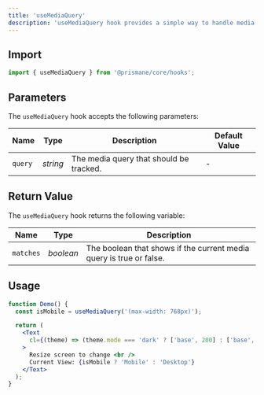 ---
title: 'useMediaQuery'
description: 'useMediaQuery hook provides a simple way to handle media queries.'
---

## Import

```js
import { useMediaQuery } from '@prismane/core/hooks';
```

## Parameters

The `useMediaQuery` hook accepts the following parameters:

| Name    | Type     | Description                             | Default Value |
| ------- | -------- | --------------------------------------- | ------------- |
| `query` | _string_ | The media query that should be tracked. | -             |

## Return Value

The `useMediaQuery` hook returns the following variable:

| Name      | Type      | Description                                                         |
| --------- | --------- | ------------------------------------------------------------------- |
| `matches` | _boolean_ | The boolean that shows if the current media query is true or false. |

## Usage

```jsx preview
function Demo() {
  const isMobile = useMediaQuery('(max-width: 768px)');

  return (
    <Text
      cl={(theme) => (theme.mode === 'dark' ? ['base', 200] : ['base', 700])}
    >
      Resize screen to change <br />
      Current View: {isMobile ? 'Mobile' : 'Desktop'}
    </Text>
  );
}
```
